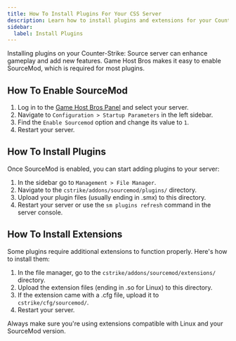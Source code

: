 ```yaml
---
title: How To Install Plugins For Your CSS Server
description: Learn how to install plugins and extensions for your Counter-Strike: Source server.
sidebar:
  label: Install Plugins
---
```


Installing plugins on your Counter-Strike: Source server can enhance gameplay and add new features. Game Host Bros makes it easy to enable SourceMod, which is required for most plugins.

## How To Enable SourceMod

1. Log in to the [Game Host Bros Panel](https://panel.gamehostbros.com/) and select your server.
2. Navigate to `Configuration > Startup Parameters` in the left sidebar.
3. Find the `Enable Sourcemod` option and change its value to `1`.
4. Restart your server.

## How To Install Plugins

Once SourceMod is enabled, you can start adding plugins to your server:

1. In the sidebar go to `Management > File Manager`.
2. Navigate to the `cstrike/addons/sourcemod/plugins/` directory.
3. Upload your plugin files (usually ending in .smx) to this directory.
4. Restart your server or use the `sm plugins refresh` command in the server console.


## How To Install Extensions

Some plugins require additional extensions to function properly. Here's how to install them:

1. In the file manager, go to the `cstrike/addons/sourcemod/extensions/` directory.
2. Upload the extension files (ending in .so for Linux) to this directory.
3. If the extension came with a .cfg file, upload it to `cstrike/cfg/sourcemod/`.
4. Restart your server.

Always make sure you're using extensions compatible with Linux and your SourceMod version.